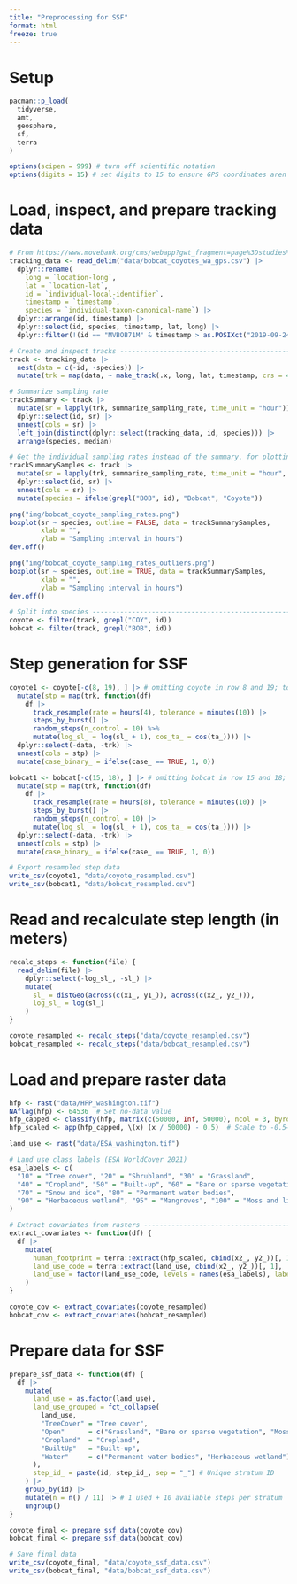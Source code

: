 ```yaml
---
title: "Preprocessing for SSF"
format: html
freeze: true
---
```


# Setup
```r
pacman::p_load(
  tidyverse,
  amt,
  geosphere,
  sf,
  terra
)

options(scipen = 999) # turn off scientific notation
options(digits = 15) # set digits to 15 to ensure GPS coordinates aren't truncated
```

# Load, inspect, and prepare tracking data
```r
# From https://www.movebank.org/cms/webapp?gwt_fragment=page%3Dstudies%2Cpath%3Dstudy2636372210
tracking_data <- read_delim("data/bobcat_coyotes_wa_gps.csv") |> 
  dplyr::rename(
    long = `location-long`, 
    lat = `location-lat`,
    id = `individual-local-identifier`,
    timestamp = `timestamp`,
    species = `individual-taxon-canonical-name`) |> 
  dplyr::arrange(id, timestamp) |> 
  dplyr::select(id, species, timestamp, lat, long) |> 
  dplyr::filter(!(id == "MVBOB71M" & timestamp > as.POSIXct("2019-09-24 00:00:00")))

# Create and inspect tracks ---------------------------------------------------
track <- tracking_data |>
  nest(data = c(-id, -species)) |>
  mutate(trk = map(data, ~ make_track(.x, long, lat, timestamp, crs = 4326)))

# Summarize sampling rate
trackSummary <- track |> 
  mutate(sr = lapply(trk, summarize_sampling_rate, time_unit = "hour")) |> 
  dplyr::select(id, sr) |> 
  unnest(cols = sr) |>
  left_join(distinct(dplyr::select(tracking_data, id, species))) |>
  arrange(species, median)

# Get the individual sampling rates instead of the summary, for plotting.
trackSummarySamples <- track |>
  mutate(sr = lapply(trk, summarize_sampling_rate, time_unit = "hour", summarize = FALSE)) |>
  dplyr::select(id, sr) |>
  unnest(cols = sr) |>
  mutate(species = ifelse(grepl("BOB", id), "Bobcat", "Coyote"))

png("img/bobcat_coyote_sampling_rates.png")
boxplot(sr ~ species, outline = FALSE, data = trackSummarySamples, 
        xlab = "", 
        ylab = "Sampling interval in hours")
dev.off()

png("img/bobcat_coyote_sampling_rates_outliers.png")
boxplot(sr ~ species, outline = TRUE, data = trackSummarySamples, 
        xlab = "", 
        ylab = "Sampling interval in hours")
dev.off()

# Split into species ----------------------------------------------------------
coyote <- filter(track, grepl("COY", id))
bobcat <- filter(track, grepl("BOB", id))
```

# Step generation for SSF
```r
coyote1 <- coyote[-c(8, 19), ] |> # omitting coyote in row 8 and 19; too few consecutive data points - causing function to fail
  mutate(stp = map(trk, function(df)
    df |> 
      track_resample(rate = hours(4), tolerance = minutes(10)) |> 
      steps_by_burst() |> 
      random_steps(n_control = 10) %>% 
      mutate(log_sl_ = log(sl_ + 1), cos_ta_ = cos(ta_)))) |> 
  dplyr::select(-data, -trk) |> 
  unnest(cols = stp) |> 
  mutate(case_binary_ = ifelse(case_ == TRUE, 1, 0))

bobcat1 <- bobcat[-c(15, 18), ] |> # omitting bobcat in row 15 and 18; too few consecutive data points - causing function to fail
  mutate(stp = map(trk, function(df)
    df |> 
      track_resample(rate = hours(8), tolerance = minutes(10)) |> 
      steps_by_burst() |>  
      random_steps(n_control = 10) |> 
      mutate(log_sl_ = log(sl_ + 1), cos_ta_ = cos(ta_)))) |> 
  dplyr::select(-data, -trk) |> 
  unnest(cols = stp) |> 
  mutate(case_binary_ = ifelse(case_ == TRUE, 1, 0))

# Export resampled step data
write_csv(coyote1, "data/coyote_resampled.csv")
write_csv(bobcat1, "data/bobcat_resampled.csv")
```

# Read and recalculate step length (in meters)
```r
recalc_steps <- function(file) {
  read_delim(file) |>
    dplyr::select(-log_sl_, -sl_) |>
    mutate(
      sl_ = distGeo(across(c(x1_, y1_)), across(c(x2_, y2_))),
      log_sl_ = log(sl_)
    )
}

coyote_resampled <- recalc_steps("data/coyote_resampled.csv")
bobcat_resampled <- recalc_steps("data/bobcat_resampled.csv")
```

# Load and prepare raster data
```r
hfp <- rast("data/HFP_washington.tif")
NAflag(hfp) <- 64536  # Set no-data value
hfp_capped <- classify(hfp, matrix(c(50000, Inf, 50000), ncol = 3, byrow = TRUE)) # Cap at 50k
hfp_scaled <- app(hfp_capped, \(x) (x / 50000) - 0.5)  # Scale to -0.5–0.5

land_use <- rast("data/ESA_washington.tif")

# Land use class labels (ESA WorldCover 2021)
esa_labels <- c(
  "10" = "Tree cover", "20" = "Shrubland", "30" = "Grassland",
  "40" = "Cropland", "50" = "Built-up", "60" = "Bare or sparse vegetation",
  "70" = "Snow and ice", "80" = "Permanent water bodies",
  "90" = "Herbaceous wetland", "95" = "Mangroves", "100" = "Moss and lichen"
)

# Extract covariates from rasters ---------------------------------------------
extract_covariates <- function(df) {
  df |>
    mutate(
      human_footprint = terra::extract(hfp_scaled, cbind(x2_, y2_))[, 1],
      land_use_code = terra::extract(land_use, cbind(x2_, y2_))[, 1],
      land_use = factor(land_use_code, levels = names(esa_labels), labels = esa_labels)
    )
}

coyote_cov <- extract_covariates(coyote_resampled)
bobcat_cov <- extract_covariates(bobcat_resampled)
```

# Prepare data for SSF
```r
prepare_ssf_data <- function(df) {
  df |>
    mutate(
      land_use = as.factor(land_use),
      land_use_grouped = fct_collapse(
        land_use,
        "TreeCover" = "Tree cover",
        "Open"      = c("Grassland", "Bare or sparse vegetation", "Moss and lichen"),
        "Cropland"  = "Cropland",
        "BuiltUp"   = "Built-up",
        "Water"     = c("Permanent water bodies", "Herbaceous wetland")
      ),
      step_id_ = paste(id, step_id_, sep = "_") # Unique stratum ID
    ) |>
    group_by(id) |>
    mutate(n = n() / 11) |> # 1 used + 10 available steps per stratum
    ungroup()
}

coyote_final <- prepare_ssf_data(coyote_cov)
bobcat_final <- prepare_ssf_data(bobcat_cov)

# Save final data
write_csv(coyote_final, "data/coyote_ssf_data.csv")
write_csv(bobcat_final, "data/bobcat_ssf_data.csv")
```
